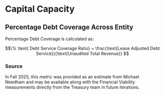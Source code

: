 # Capital Capacity {#sec-Capital}

## Percentage Debt Coverage Across Entity {#sec-DebtCov}

Percentage Debt Coverage is calculated as:

$$\% \text{ Debt Service Coverage Ratio} = \frac{\text{Lease Adjusted Debt Service}}{\text{Unaudited Total Revenue}} $$

### Source

In Fall 2025, this metric was provided as an estimate from Michael Needham and may be available along with the Financial Viability measurements directly from the Treasury team in future iterations. 